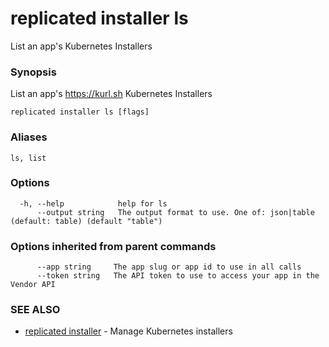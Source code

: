 # replicated installer ls

List an app's Kubernetes Installers

### Synopsis

List an app's https://kurl.sh Kubernetes Installers

```
replicated installer ls [flags]
```

### Aliases

```
ls, list
```

### Options

```
  -h, --help            help for ls
      --output string   The output format to use. One of: json|table (default: table) (default "table")
```

### Options inherited from parent commands

```
      --app string     The app slug or app id to use in all calls
      --token string   The API token to use to access your app in the Vendor API
```

### SEE ALSO

* [replicated installer](replicated-cli-installer)	 - Manage Kubernetes installers

